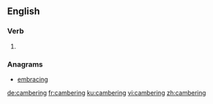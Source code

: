 ==English==

===Verb===
{{head|en|present participle}}

# {{present participle of|camber|lang=en|nocat=1}}

===Anagrams===
* [[embracing#English|embracing]]

[[de:cambering]]
[[fr:cambering]]
[[ku:cambering]]
[[vi:cambering]]
[[zh:cambering]]